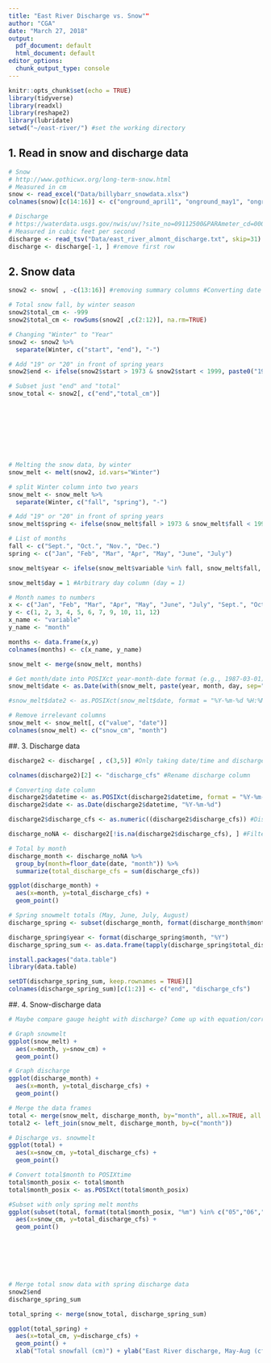 ```yaml
---
title: "East River Discharge vs. Snow""
author: "CGA"
date: "March 27, 2018"
output:
  pdf_document: default
  html_document: default
editor_options: 
  chunk_output_type: console
---
```


```r
knitr::opts_chunk$set(echo = TRUE)
library(tidyverse)
library(readxl)
library(reshape2)
library(lubridate)
setwd("~/east-river/") #set the working directory
```

## 1. Read in snow and discharge data
```r
# Snow
# http://www.gothicwx.org/long-term-snow.html
# Measured in cm
snow <- read_excel("Data/billybarr_snowdata.xlsx")
colnames(snow)[c(14:16)] <- c("onground_april1", "onground_may1", "onground")

# Discharge
# https://waterdata.usgs.gov/nwis/uv/?site_no=09112500&PARAmeter_cd=00060,00065
# Measured in cubic feet per second
discharge <- read_tsv("Data/east_river_almont_discharge.txt", skip=31)
discharge <- discharge[-1, ] #remove first row

```

## 2. Snow data
```r
snow2 <- snow[ , -c(13:16)] #removing summary columns #Converting date column

# Total snow fall, by winter season
snow2$total_cm <- -999
snow2$total_cm <- rowSums(snow2[ ,c(2:12)], na.rm=TRUE)

# Changing "Winter" to "Year"
snow2 <- snow2 %>%
  separate(Winter, c("start", "end"), "-")

# Add "19" or "20" in front of spring years
snow2$end <- ifelse(snow2$start > 1973 & snow2$start < 1999, paste0("19", snow2$end), paste0("20", snow2$end))

# Subset just "end" and "total"
snow_total <- snow2[, c("end","total_cm")]









# Melting the snow data, by winter
snow_melt <- melt(snow2, id.vars="Winter")

# split Winter column into two years
snow_melt <- snow_melt %>%
  separate(Winter, c("fall", "spring"), "-")

# Add "19" or "20" in front of spring years
snow_melt$spring <- ifelse(snow_melt$fall > 1973 & snow_melt$fall < 1999, paste0("19", snow_melt$spring), paste0("20", snow_melt$spring))

# List of months
fall <- c("Sept.", "Oct.", "Nov.", "Dec.")
spring <- c("Jan", "Feb", "Mar", "Apr", "May", "June", "July")

snow_melt$year <- ifelse(snow_melt$variable %in% fall, snow_melt$fall, snow_melt$spring)

snow_melt$day = 1 #Arbitrary day column (day = 1)

# Month names to numbers
x <- c("Jan", "Feb", "Mar", "Apr", "May", "June", "July", "Sept.", "Oct.", "Nov.", "Dec.")
y <- c(1, 2, 3, 4, 5, 6, 7, 9, 10, 11, 12)
x_name <- "variable"
y_name <- "month"

months <- data.frame(x,y)
colnames(months) <- c(x_name, y_name)

snow_melt <- merge(snow_melt, months)

# Get month/date into POSIXct year-month-date format (e.g., 1987-03-01)
snow_melt$date <- as.Date(with(snow_melt, paste(year, month, day, sep="-")), "%Y-%m-%d")

#snow_melt$date2 <- as.POSIXct(snow_melt$date, format = "%Y-%m-%d %H:%M") # doing something weird with the time

# Remove irrelevant columns
snow_melt <- snow_melt[, c("value", "date")]
colnames(snow_melt) <- c("snow_cm", "month")

```

##. 3. Discharge data
```r
discharge2 <- discharge[ , c(3,5)] #Only taking date/time and discharge columns

colnames(discharge2)[2] <- "discharge_cfs" #Rename discharge column

# Converting date column
discharge2$datetime <- as.POSIXct(discharge2$datetime, format = "%Y-%m-%d %H:%M")
discharge2$date <- as.Date(discharge2$datetime, "%Y-%m-%d")

discharge2$discharge_cfs <- as.numeric((discharge2$discharge_cfs)) #Discharge data as numeric

discharge_noNA <- discharge2[!is.na(discharge2$discharge_cfs), ] #Filter out NAs

# Total by month
discharge_month <- discharge_noNA %>%
  group_by(month=floor_date(date, "month")) %>%
  summarize(total_discharge_cfs = sum(discharge_cfs))

ggplot(discharge_month) +
  aes(x=month, y=total_discharge_cfs) +
  geom_point()

# Spring snowmelt totals (May, June, July, August)
discharge_spring <- subset(discharge_month, format(discharge_month$month, "%m") %in% c("05","06","07","08"))

discharge_spring$year <- format(discharge_spring$month, "%Y")
discharge_spring_sum <- as.data.frame(tapply(discharge_spring$total_discharge_cfs, discharge_spring$year, FUN = sum))

install.packages("data.table")
library(data.table)

setDT(discharge_spring_sum, keep.rownames = TRUE)[]
colnames(discharge_spring_sum)[c(1:2)] <- c("end", "discharge_cfs")

```

##. 4. Snow-discharge data
```r
# Maybe compare gauge height with discharge? Come up with equation/correlation to convert, or estimate gauge height?

# Graph snowmelt
ggplot(snow_melt) +
  aes(x=month, y=snow_cm) +
  geom_point()

# Graph discharge
ggplot(discharge_month) +
  aes(x=month, y=total_discharge_cfs) +
  geom_point()

# Merge the data frames
total <- merge(snow_melt, discharge_month, by="month", all.x=TRUE, all.y=TRUE)
total2 <- left_join(snow_melt, discharge_month, by=c("month"))

# Discharge vs. snowmelt
ggplot(total) +
  aes(x=snow_cm, y=total_discharge_cfs) +
  geom_point()

# Convert total$month to POSIXtime
total$month_posix <- total$month
total$month_posix <- as.POSIXct(total$month_posix)

#Subset with only spring melt months
ggplot(subset(total, format(total$month_posix, "%m") %in% c("05","06","07","08"))) +
  aes(x=snow_cm, y=total_discharge_cfs) +
  geom_point()
       






# Merge total snow data with spring discharge data
snow2$end
discharge_spring_sum

total_spring <- merge(snow_total, discharge_spring_sum)

ggplot(total_spring) +
  aes(x=total_cm, y=discharge_cfs) +
  geom_point() +
  xlab("Total snowfall (cm)") + ylab("East River discharge, May-Aug (cfs)")



```
